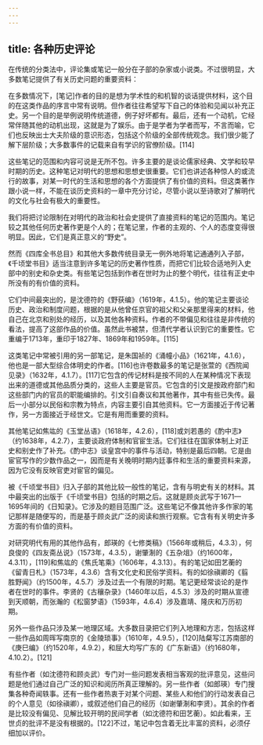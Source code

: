 ```yaml
---
---
---
```

title: 各种历史评论
---



在传统的分类法中，评论集或笔记一般分在子部的杂家或小说类。不过很明显，大多数笔记提供了有关历史问题的重要资料：

在多数情况下，[笔记]作者的目的是想为学术性的和机智的谈话提供材料，这个目的在这类作品的序言中常有说明。但作者往往希望写下自己的体验和见闻以补充正史。另一个目的是举例说明传统道德，例子好坏都有。最后，还有一个动机，它经常伴随其他的动机出现，这就是为了娱乐。由于是学者为学者而写，不言而喻，它们也反映出士大夫阶级的意识形态，包括这个阶级的全部传统观念。我们很少能了解下层阶级；大多数事件的记载来自有学识的官僚阶级。[114]



这些笔记的范围和内容可说是无所不包。许多主要的是谈论儒家经典、文学和较早时期的历史。这种笔记对明代的思想和思想史很重要。它们也讲述各种惊人的或流行的故事，对某一时代的生活和思想的各个方面提供了有价值的资料。但这类著作跟小说一样，不能在谈历史资料的一章中充分讨论，尽管小说以至诗歌对了解明代的文化与社会有极大的重要性。

我们将把讨论限制在对明代的政治和社会史提供了直接资料的笔记的范围内。笔记较之其他任何历史著作更是个人的；在笔记里，作者的主观的、个人的态度变得很明显。因此，它们是真正意义的“野史”。

然而《四库全书总目》和其他大多数传统目录无一例外地将笔记通通列入子部，《千顷堂书目》适当注意到许多笔记的历史著作性质，而把它们比较合适地列入史部中的别史和杂史类。有些笔记包括到作者在世时为止的整个明代，往往有正史中所没有的有价值的资料。

它们中间最突出的，是沈德符的《野获编》（1619年，4.1.5）。他的笔记主要谈论历史、政治和制度问题，根据的是从他曾任京官的祖父和父亲那里得来的材料，他自己在北京和别处的经历，以及其他各种资料。作者的不带偏见和往往是非传统的看法，提高了这部作品的价值。虽然此书被禁，但清代学者认识到它的重要性。它重编于1713年，重印于1827年、1869年和1959年。[115]

这类笔记中常被引用的另一部笔记，是朱国祯的《涌幢小品》（1621年，4.1.6），他也是一部大型综合体明史的作者。[116]也许卷数最多的笔记是张萱的《西院闻见录》（1632年，4.1.7）。[117]它包含的传记材料是按不同的人在某种情况下表现出来的道德或其他品质分类的，这些人主要是官员。它包含的引文是按政府部门和这些部门内的官员的职能编排的。引文引自奏议和其他著作，其中有些已失传。最后一小部分以民俗和宗教为特点，内容主要引自其他资料。它一方面接近于传记著作，另一方面接近于经世文。它是有用而重要的资料。

其他笔记如焦竑的《玉堂丛语》（1618年，4.2.6），[118]或刘若愚的《酌中志》（约1638年，4.2.7），主要谈政府体制和官宦生活。它们往往在国家体制上对正史和别史作了补充。《酌中志》谈皇宫中的事件与活动，特别是最后四朝。它是由宦官写作的少数作品之一，因而是有关晚明时期内廷事件和生活的重要资料来源，因为它没有反映官吏对宦官的偏见。

被《千顷堂书目》归入子部的其他比较一般性的笔记，含有与明史有关的材料。其中最突出的出版于《千顷堂书目》包括的时期之后。这就是顾炎武写于1671—1695年间的《日知录》。它涉及的题目范围广泛。这些笔记不像其他许多作家的笔记那样是随便写的，而是基于顾炎武广泛的阅读和旅行观察。它含有有关明史许多方面的有价值的资料。

对研究明代有用的其他作品有，郎瑛的《七修类稿》（1566年或稍后，4.3.3），何良俊的《四友斋丛说》（1573年，4.3.5），谢肇淛的《五杂俎》（约1600年，4.3.11），[119]和焦竑的《焦氏笔乘》（1606年，4.3.13）。有的笔记如田艺蘅的《留青日札》（1573年，4.3.6）含有文化史和民俗学资料。有的如徐禛卿的《翦胜野闻》（约1500年，4.5.7）涉及过去一个有限的时期。笔记更经常谈论的是作者在世时的事件。李贤的《古穰杂录》（1460年以后，4.5.3）涉及的时期从宣德到天顺朝，而张瀚的《松窗梦语》（1593年，4.6.4）涉及嘉靖、隆庆和万历初期。

另外一些作品只涉及某一地理区域。大多数目录把它们列入地理和方志，包括这样一些作品如周晖写南京的《金陵琐事》（1610年，4.9.5），[120]陆粲写江苏南部的《庚巳编》（约1520年，4.9.2），和屈大均写广东的《广东新语》（约1680年，4.10.2）。[121]

有些作者（如沈德符和顾炎武）专门对一些问题发表相当客观的批评意见，这些问题是他们通过自己广泛的知识和阅历所真正理解的。另一些作者（如郎瑛）专门搜集各种奇闻轶事。还有一些作者热衷于对某个问题、某些人和他们的行动发表自己的个人意见（如徐禛卿），或叙述他们自己的经历（如谢肇淛和李贤）。其余的作者是比较没有偏见、见解比较开明的民间学者（如沈德符和田艺蘅）。如此看来，王世贞的批评不是没有根据的。[122]不过，笔记中包含着无比丰富的资料，必须仔细加以评价。